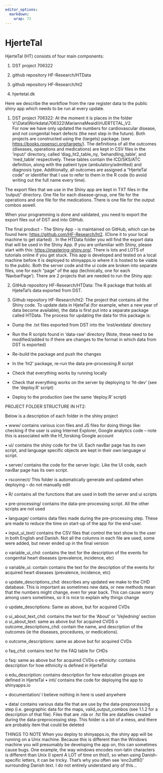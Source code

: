 ```yaml
---
editor_options: 
  markdown: 
    wrap: 72
---
```


# HjerteTal

HjerteTal (HT) consists of four main components:

1.  DST project 706322

2.  github repository HF-Research/HTData

3.  github repository HF-Research/ht2

4.  hjertetal.dk

Here we describe the workflow from the raw register data to the public
shiny app which needs to be run at every update.

1.  DST project 706322: At the moment it is places in the folder
    V:\\Data\\Workdata\\706322\\MariannaMeaidi\\HJERTETAL_V2.\
    For now we have only updated the numbers for cardiovascular disease,
    and not congenital heart defects (the next step in the future). Both
    projects are constructed using the {targets} package. (see
    [https://books.ropensci.org/targets/](https://books.ropensci.org/drake/){.uri}).
    The definitions of all the outcomes (diseases, operations and
    medications) are kept in CSV files in the ‘input/’ directory, called
    ‘diag_ht2_table_ny, ‘behandling_table’, and ‘med_table’
    respectively. These tables contain the ICD/SKS/ATC definition, along
    with the patient type (ambulatory/admitted) and diagnosis type.
    Additionally, all outcomes are assigned a “HjerteTal code” or
    identifier that I use to refer to them in the R code (to avoid
    writing out the full name every time).

The export files that we use in the Shiny app are kept in TXT files in
the ‘output/’ directory. One file for each disease-group, one file for
the operations and one file for the medications. There is one file for
the output combos aswell.

When your programming is done and validated, you need to export the
export files out of DST and into GitHub.\

The final product - The Shiny App - is maintained on GitHub, which can
be found here: <https://github.com/HF-Research/ht2>. (Clone it to your
local machine to get started) . In the HTData folder you will find the
export data that will be used in the Shiny App. If you are unfamiliar
with Shiny, please start with this: <https://mastering-shiny.org/>.
There is lots and LOTS of tutorials online if you get stuck. This app is
developed and tested on a local machine before it is deployed to
shinyapps.io where it is hosted to be viable to the public. Both the
server code and the ui code are broken into separate files, one for each
“page” of the app (technically, one for each ‘NavbarPage’). There are 2
projects that are needed to run the Shiny app:

2.  GitHub repository HF-Research/HTData: The R package that holds all
    HjeteTal’s data exported from DST.

3.  Github repository HF-Research/ht2: The project that contains all the
    Shiny code. To update data in HjeteTal (for example, when a new year
    of data become available), the data is first put into a separate
    package called HTData. The process for updating the data for this
    package is:

-   Dump the .txt files exported from DST into the ‘inst/extdata’
    directory

-   Run the R scripts found in ‘data-raw’ directory (Note, these need to
    be modified/added to if there are changes to the format in which
    data from DST is exported)

-   Re-build the package and push the changes

-   In the ‘ht2’ package, re-run the data pre-processing.R script

-   Check that everything works by running locally

-   Check that everything works on the server by deploying to ‘ht-dev’
    (see the ‘deploy.R’ script)

-   Deploy to the production (see the same ‘deploy.R’ script)

PROJECT FOLDER STRUCTURE IN HT2:

Below is a description of each folder in the shiny project

• www/ contains various icon files and JS files for doing things like:
checking if the user is using Internet Explorer, Google analytics code –
note this is associated with the hf_forsking Google account

• ui/ contains the shiny code for the UI. Each navBar page has its own
script, and language specific objects are kept in their own language ui
script.

• server/ contains the code for the server logic. Like the UI code, each
navBar page has its own script.

• rsconnect/ This folder is automatically generate and updated when
deploying – do not manually edit

• R/ contains all the functions that are used in both the server and ui
scripts

• pre-processing/ contains the data-pre-processing script. All the other
scripts are not used

• language/ contains data files made during the pre-processing step.
These are made to reduce the time on start-up of the app for the
end-user.

• input_ui_text/ contains the CSV files that control the text show to
the user in both English and Danish. Not all the columns in each file
are used, some were added, but never ended up in the final version

o variable_ui_chd: contains the text for the description of the events
for congenital heart diseases (prevalence, incidence, etc)

o variable_ui: contain contains the text for the description of the
events for acquired heart diseases (prevalence, incidence, etc)

o update_descriptions_chd: describes any updated we make to the CHD
database. This is important as sometimes new data, or new methods mean
that the numbers might change, even for year back. This can cause worry
among users sometimes, so it is nice to explain why things change

o update_descriptions: Same as above, but for acquired CVDs

o ui_about_text_chd: contains the text for the ‘About’ or ‘Vejledning’
section o ui_about_text: same as above but for acquired CVDS o
outcome_descriptions_chd: contain the name, and description of the
outcomes (ie the diseases, procedures, or medications).

o outcome_descriptions: same as above but for acquired CVDs

o faq_chd: contains text for the FAQ table for CHDs

o faq: same as above but for acquired CVDs o ethnicity: contains
description for how ethnicity is defined in HjerteTal

o edu_description: contains description for how education groups are
defined in HjerteTal • inti/ contains the code for deploying the app to
shinyapps.io

• documentation/ I believe nothing in here is used anywhere

• data/ contains various data file that are use by the
data-preprocessing step (i.e. geographic data for the maps,
valid_output_combos (see 1.1.2 for a description of that file). Files
that are .rda or .fst file are datafiles created during the
data-preprocessing step. This folder is a bit of a mess, and there are
probably item that could be deleted

THINGS TO NOTE When you deploy to shinyapps.io, the shiny app will be
running on a Unix machine. Because this is different than the Windows
machine you will presumably be developing the app on, this can sometimes
cause bugs. One example, the way windows encodes non-latin characters is
different than Unix (I spent A LOT of time on this!), so when using
Danish-specific letters, it can be tricky. That’s why you often see
‘enc2utf8()’ surrounding Danish text. I do not entirely understand any
of this...
